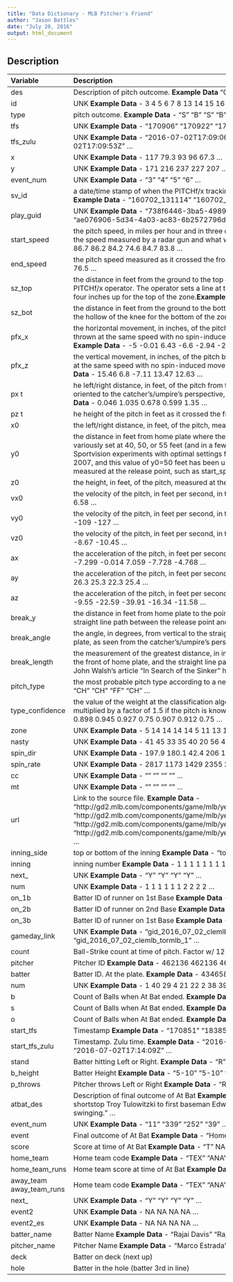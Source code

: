 ```yaml
---
title: "Data Dictionary - MLB Pitcher's Friend"
author: "Jason Battles"
date: "July 20, 2016"
output: html_document
---
```


## Description



-------------------------------------------------------------
Variable        Description                                                 
-------------   ----------------------------------------------------------------        
des             Description of pitch outcome. **Example Data** "Called Strike" "Ball" "Swinging Strike" "Ball" ...

id              UNK   **Example Data** - 3 4 5 6 7 8 13 14 15 16 ...

type            pitch outcome.  **Example Data** -  "S" "B" "S" "B" ...

tfs             UNK   **Example Data** -  "170906" "170922" "170936" "170953" ...

tfs_zulu        UNK  **Example Data** -  "2016-07-02T17:09:06Z" "2016-07-02T17:09:22Z" "2016-07-02T17:09:36Z" "2016-07-02T17:09:53Z" ...

x               UNK **Example Data** - 117 79.3 93 96 67.3 ...
 
y               UNK **Example Data** - 171 216 237 227 207 ...
 
event_num       UNK **Example Data** -  "3" "4" "5" "6" ...
 
sv_id           a date/time stamp of when the PITCHf/x tracking system first detected the pitch in the air, it is in the format YYMMDD_hhmmss.  **Example Data** -  "160702_131114" "160702_131128" "160702_131141" "160702_131200" ...
 
play_guid       UNK **Example Data** -  "738f6446-3ba5-4989-8514-f1ebe93c16a2" "ed9a82bb-91b9-485f-b24d-0006910bff72" "ae076906-5d34-4a03-ac83-6b2572796d34" "c9bf731e-323f-4b9a-99f0-3c0113f8e4c8" ...
 
start_speed     the pitch speed, in miles per hour and in three dimensions, measured at the initial point, y0. Of the two speeds, this one is closer to the speed measured by a radar gun and what we are familiar with for a pitcher’s “velocity” **Example Data** - 83.7 81.1 72.6 74.3 86.7 86.2 84.2 74.6 84.7 83.8 ...
 
end_speed       the pitch speed measured as it crossed the front of home plate.**Example Data** - 74.4 74.2 66.2 67.8 80.1 79.2 76.4 67.7 77.7 76.5 ...
 
sz_top          the distance in feet from the ground to the top of the current batter’s rulebook strike zone as measured from the video by the PITCHf/x operator. The operator sets a line at the batter’s belt as he settles into the hitting position, and the PITCHf/x software adds four inches up for the top of the zone.**Example Data** - 3.47 3.47 3.47 3.47 3.47 3.47 3.26 3.26 3.26 3.26 ...
 
sz_bot          the distance in feet from the ground to the bottom of the current batter’s rulebook strike zone. The PITCHf/x operator sets a line at the hollow of the knee for the bottom of the zone.**Example Data** - 1.5 1.5 1.5 1.5 1.5 1.5 1.48 1.48 1.48 1.48 ...
 
pfx_x           the horizontal movement, in inches, of the pitch between the release point and home plate, as compared to a theoretical pitch thrown at the same speed with no spin-induced movement. This parameter is measured at y=40 feet regardless of the y0 value. **Example Data** - -5 -0.01 6.43 -6.6 -2.94 -2.33 -2.66 -9.81 -3.71 -4.02 ...
 
pfx_z           the vertical movement, in inches, of the pitch between the release point and home plate, as compared to a theoretical pitch thrown at the same speed with no spin-induced movement. This parameter is measured at y=40 feet regardless of the y0 value. **Example Data** - 15.46 6.8 -7.11 13.47 12.63 ...
 
px             the left/right distance, in feet, of the pitch from the middle of the plate as it crossed home plate. The PITCHf/x coordinate system is oriented to the catcher’s/umpire’s perspective, with distances to the right being positive and to the left being negative. **Example Data** - 0.046 1.035 0.678 0.599 1.35 ...
 
pz             the height of the pitch in feet as it crossed the front of home plate. **Example Data** - 2.552 0.896 0.128 0.485 1.235 ...
 
x0              the left/right distance, in feet, of the pitch, measured at the initial point. **Example Data** - -0.935 -1.064 -1.289 -1.011 -0.901 ...
 
y0              the distance in feet from home plate where the PITCHf/x system is set to measure the initial parameters. This parameter has been variously set at 40, 50, or 55 feet (and in a few instances 45 feet) from the plate at different times throughout the 2007 season as Sportvision experiments with optimal settings for the PITCHf/x measurements. Sportvision settled on 50 feet in the second half of 2007, and this value of y0=50 feet has been used since. Changes in this parameter impact the values of all other parameters measured at the release point, such as start_speed. **Example Data** - 50 50 50 50 50 50 50 50 50 50 ...
 
z0              the height, in feet, of the pitch, measured at the initial point. **Example Data** - 6.49 6.42 6.54 6.37 6.34 ...
 
vx0                 the velocity of the pitch, in feet per second, in three dimensions, measured at the initial point. **Example Data** - 3.87 4.88 2.35 5.24 6.58 ...
 
vy0             the velocity of the pitch, in feet per second, in three dimensions, measured at the initial point. **Example Data** - -122 -119 -106 -109 -127 ...
 
vz0             the velocity of the pitch, in feet per second, in three dimensions, measured at the initial point.**Example Data** - -7.36 -7.98 -3.56 -8.67 -10.45 ...
 
ax              the acceleration of the pitch, in feet per second per second, in three dimensions, measured at the initial point. **Example Data** - -7.299 -0.014 7.059 -7.728 -4.768 ...
 
ay              the acceleration of the pitch, in feet per second per second, in three dimensions, measured at the initial point. **Example Data** - 33 26.3 25.3 22.3 25.4 ...
 
az              the acceleration of the pitch, in feet per second per second, in three dimensions, measured at the initial point. **Example Data** - -9.55 -22.59 -39.91 -16.34 -11.58 ...
 
break_y         the distance in feet from home plate to the point in the pitch trajectory where the pitch achieved its greatest deviation from the straight line path between the release point and the front of home plate. **Example Data** -  "23.6" "23.8" "23.7" "23.7" ...
 
break_angle     the angle, in degrees, from vertical to the straight line path from the release point to where the pitch crossed the front of home plate, as seen from the catcher’s/umpire’s perspective. **Example Data** -  "28.6" "-2.2" "-10.4" "20.5" ...
 
break_length    the measurement of the greatest distance, in inches, between the trajectory of the pitch at any point between the release point and the front of home plate, and the straight line path from the release point and the front of home plate, per the MLB Gameday team. John Walsh’s article “In Search of the Sinker” has a good illustration of this parameter.**Example Data** -  "3.7" "7.1" "15.4" "6.7" ...
 
pitch_type      the most probable pitch type according to a neural net classification algorithm developed by Ross Paul of MLBAM. **Example Data** -  "CH" "CH" "FF" "CH" ...
 
type_confidence     the value of the weight at the classification algorithm’s output node corresponding to the most probable pitch type, this value is multiplied by a factor of 1.5 if the pitch is known by MLBAM to be part of the pitcher’s repertoire.**Example Data** - 0.75 0.868 0.902 0.898 0.945 0.927 0.75 0.907 0.912 0.75 ...

zone                UNK **Example Data** - 5 14 14 14 14 5 11 13 13 11 ...
 
nasty               UNK **Example Data** - 41 45 33 35 40 20 56 46 23 48 ...
 
spin_dir            UNK **Example Data** - 197.9 180.1 42.4 206 193 ...
 
spin_rate           UNK **Example Data** - 2817 1173 1429 2355 2424 ...
 
cc                  UNK **Example Data** -  "" "" "" "" ...
 
mt                  UNK **Example Data** -  "" "" "" "" ...
 
url                 Link to the source file. **Example Data** -  "http://gd2.mlb.com/components/game/mlb/year_2016/month_07/day_02/gid_2016_07_02_clemlb_tormlb_1/inning/inning_all.xml" "http://gd2.mlb.com/components/game/mlb/year_2016/month_07/day_02/gid_2016_07_02_clemlb_tormlb_1/inning/inning_all.xml" "http://gd2.mlb.com/components/game/mlb/year_2016/month_07/day_02/gid_2016_07_02_clemlb_tormlb_1/inning/inning_all.xml" "http://gd2.mlb.com/components/game/mlb/year_2016/month_07/day_02/gid_2016_07_02_clemlb_tormlb_1/inning/inning_all.xml" ...
 
inning_side         top or bottom of the inning **Example Data** -  "top" "top" "top" "top" ...
 
inning              inning number **Example Data** - 1 1 1 1 1 1 1 1 1 1 ...
 
next_                   UNK **Example Data** -  "Y" "Y" "Y" "Y" ...
 
num                 UNK **Example Data** - 1 1 1 1 1 1 2 2 2 2 ...
 
on_1b               Batter ID of runner on 1st Base **Example Data** - NA NA NA NA NA NA NA NA NA NA ...
 
on_2b               Batter ID of runner on 2nd Base **Example Data** - NA NA NA NA NA NA NA NA NA NA ...
 
on_3b               Batter ID of runner on 1st Base **Example Data** - NA NA NA NA NA NA NA NA NA NA ...
 
gameday_link        UNK **Example Data** -  "gid_2016_07_02_clemlb_tormlb_1" "gid_2016_07_02_clemlb_tormlb_1" "gid_2016_07_02_clemlb_tormlb_1" "gid_2016_07_02_clemlb_tormlb_1" ...

 count              Ball-Strike count at time of pitch. Factor w/ 12 levels **Example Data** - ""0-0","0-1","0-2",..: 1 2 5 6 9 12 1 4 7 10 ...
 
 
pitcher             Pitcher ID **Example Data** - 462136 462136 462136 462136 462136 ...

batter              Batter ID.  At the plate. **Example Data** - 434658 434658 435063 435063 434658 ...

num                 UNK **Example Data** - 1 40 29 4 21 22 2 38 39 23 ...

b                   Count of Balls when At Bat ended.  **Example Data** - 3 2 0 2 3 1 3 2 3 3 ...

s                   Count of Balls when At Bat ended.  **Example Data** - 2 2 3 3 2 3 3 2 2 2 ...

o                   Count of Balls when At Bat ended.   **Example Data** - 0 3 1 3 1 2 1 1 2 3 ...

start_tfs           Timestamp **Example Data** -   "170851" "183859" "181608" "171409" ...

start_tfs_zulu      Timestamp. Zulu time. **Example Data** -   "2016-07-02T17:08:51Z" "2016-07-02T18:38:59Z" "2016-07-02T18:16:08Z" "2016-07-02T17:14:09Z" ...

stand               Batter hitting Left or Right. **Example Data** -   "R" "R" "R" "R" ...

b_height            Batter Height **Example Data** -   "5-10" "5-10" "6-1" "6-1" ...

p_throws            Pitcher throws Left or Right **Example Data** -   "R" "R" "R" "R" ...

atbat_des           Description of final outcome of At Bat **Example Data** -   "Rajai Davis homers (9) on a line drive to left field.  " "Rajai Davis grounds out, shortstop Troy Tulowitzki to first baseman Edwin Encarnacion.  " "Mike Napoli strikes out swinging.  " "Mike Napoli strikes out swinging.  " ...

event_num           UNK **Example Data** - "11" "339" "252" "39" ...

event               Final outcome of At Bat **Example Data** -   "Home Run" "Groundout" "Strikeout" "Strikeout" ...

score               Score at time of At Bat **Example Data** -   "T" NA NA NA ...

home_team           Home team code **Example Data** - "TEX" "ANA" "CLE" ...

home_team_runs      Home team score at time of At Bat **Example Data** -   "0" "3" "3" "0" ...

away_team           Home team code **Example Data** - "TEX" "ANA" "CLE" ...
away_team_runs      Away team score at time of At Bat **Example Data** -   "1" "3" "2" "1" ...

next_               UNK **Example Data** -   "Y" "Y" "Y" "Y" ...

event2              UNK **Example Data** -   NA NA NA NA ...

event2_es           UNK **Example Data** -   NA NA NA NA ...

batter_name         Batter Name **Example Data** -   "Rajai Davis" "Rajai Davis" "Mike Napoli" "Mike Napoli" ...

pitcher_name        Pitcher Name **Example Data** -   "Marco Estrada" "Marco Estrada" "Marco Estrada" "Marco Estrada" ...

deck                Batter on deck (next up)

hole                Batter in the hole (batter 3rd in line)

 -------------------------------------------------------------
 
